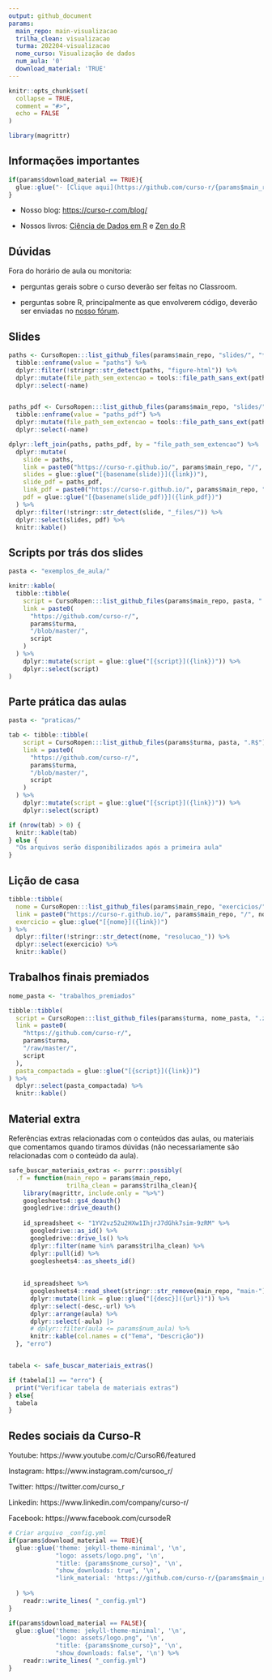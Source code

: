 ```yaml
---
output: github_document
params:
  main_repo: main-visualizacao
  trilha_clean: visualizacao
  turma: 202204-visualizacao
  nome_curso: Visualização de dados
  num_aula: '0'
  download_material: 'TRUE'
---
```


<!-- README.md is generated from README.Rmd. Please edit that file -->

```r
knitr::opts_chunk$set(
  collapse = TRUE,
  comment = "#>",
  echo = FALSE
)

library(magrittr)
```

## Informações importantes

```r
if(params$download_material == TRUE){
  glue::glue("- [Clique aqui](https://github.com/curso-r/{params$main_repo}/raw/master/material_do_curso.zip) para baixar o material do curso.")
}
```

- Nosso blog: [https://curso-r.com/blog/](https://curso-r.com/blog/)

- Nossos livros: [Ciência de Dados em R](https://livro.curso-r.com/) e [Zen do R](https://curso-r.github.io/zen-do-r/)

## Dúvidas

Fora do horário de aula ou monitoria:

- perguntas gerais sobre o curso deverão ser feitas no Classroom.

- perguntas sobre R, principalmente as que envolverem código, deverão ser enviadas no [nosso fórum](https://discourse.curso-r.com/).


## Slides

```r
paths <- CursoRopen:::list_github_files(params$main_repo, "slides/", "*html$") %>% 
  tibble::enframe(value = "paths") %>% 
  dplyr::filter(!stringr::str_detect(paths, "figure-html")) %>% 
  dplyr::mutate(file_path_sem_extencao = tools::file_path_sans_ext(paths)) %>% 
  dplyr::select(-name)


paths_pdf <- CursoRopen:::list_github_files(params$main_repo, "slides/", "*pdf$") %>% 
  tibble::enframe(value = "paths_pdf") %>% 
  dplyr::mutate(file_path_sem_extencao = tools::file_path_sans_ext(paths_pdf)) %>%
  dplyr::select(-name)

dplyr::left_join(paths, paths_pdf, by = "file_path_sem_extencao") %>% 
  dplyr::mutate(
    slide = paths,
    link = paste0("https://curso-r.github.io/", params$main_repo, "/", slide),
    slides = glue::glue("[{basename(slide)}]({link})"),
    slide_pdf = paths_pdf,
    link_pdf = paste0("https://curso-r.github.io/", params$main_repo, "/", slide_pdf),
    pdf = glue::glue("[{basename(slide_pdf)}]({link_pdf})")
  ) %>% 
  dplyr::filter(!stringr::str_detect(slide, "_files/")) %>%
  dplyr::select(slides, pdf) %>% 
  knitr::kable()
```


## Scripts por trás dos slides

```r
pasta <- "exemplos_de_aula/"

knitr::kable(
  tibble::tibble(
    script = CursoRopen:::list_github_files(params$main_repo, pasta, ".R$"),
    link = paste0(
      "https://github.com/curso-r/",
      params$turma,
      "/blob/master/",
      script
    )
  ) %>%
    dplyr::mutate(script = glue::glue("[{script}]({link})")) %>%
    dplyr::select(script)
)
```

## Parte prática das aulas

```r
pasta <- "praticas/"

tab <- tibble::tibble(
    script = CursoRopen:::list_github_files(params$turma, pasta, ".R$"),
    link = paste0(
      "https://github.com/curso-r/",
      params$turma,
      "/blob/master/",
      script
    )
  ) %>%
    dplyr::mutate(script = glue::glue("[{script}]({link})")) %>%
    dplyr::select(script)

if (nrow(tab) > 0) {
  knitr::kable(tab)
} else {
  "Os arquivos serão disponibilizados após a primeira aula"
}


```


## Lição de casa

```r
tibble::tibble(
  nome = CursoRopen:::list_github_files(params$main_repo, "exercicios/"),
  link = paste0("https://curso-r.github.io/", params$main_repo, "/", nome),
  exercicio = glue::glue("[{nome}]({link})")
) %>%
  dplyr::filter(!stringr::str_detect(nome, "resolucao_")) %>% 
  dplyr::select(exercicio) %>% 
  knitr::kable()
```


## Trabalhos finais premiados

```r
nome_pasta <- "trabalhos_premiados"

tibble::tibble(
  script = CursoRopen:::list_github_files(params$turma, nome_pasta, ".zip|.rar"),
  link = paste0(
    "https://github.com/curso-r/",
    params$turma,
    "/raw/master/",
    script
  ),
  pasta_compactada = glue::glue("[{script}]({link})")
) %>% 
  dplyr::select(pasta_compactada) %>% 
  knitr::kable()
```



## Material extra

Referências extras relacionadas com o conteúdos das aulas, ou materiais que comentamos quando tiramos dúvidas (não necessariamente são relacionadas com o conteúdo da aula).

```r
safe_buscar_materiais_extras <- purrr::possibly(
  .f = function(main_repo = params$main_repo, 
                trilha_clean = params$trilha_clean){
    library(magrittr, include.only = "%>%")
    googlesheets4::gs4_deauth()
    googledrive::drive_deauth()
    
    id_spreadsheet <- "1YV2vz52u2HXw1IhjrJ7dGhk7sim-9zRM" %>%
      googledrive::as_id() %>%
      googledrive::drive_ls() %>%
      dplyr::filter(name %in% params$trilha_clean) %>%
      dplyr::pull(id) %>%
      googlesheets4::as_sheets_id()
    
    
    id_spreadsheet %>%
      googlesheets4::read_sheet(stringr::str_remove(main_repo, "main-")) %>%
      dplyr::mutate(link = glue::glue("[{desc}]({url})")) %>%
      dplyr::select(-desc,-url) %>%
      dplyr::arrange(aula) %>%
      dplyr::select(-aula) |> 
      # dplyr::filter(aula <= params$num_aula) %>%
      knitr::kable(col.names = c("Tema", "Descrição")) 
  }, "erro")


tabela <- safe_buscar_materiais_extras()

if (tabela[1] == "erro") {
  print("Verificar tabela de materiais extras")
} else{
  tabela
}

```

## Redes sociais da Curso-R


Youtube: https://www.youtube.com/c/CursoR6/featured

Instagram: https://www.instagram.com/cursoo_r/

Twitter: https://twitter.com/curso_r

Linkedin: https://www.linkedin.com/company/curso-r/

Facebook: https://www.facebook.com/cursodeR



```r
# Criar arquivo _config.yml
if(params$download_material == TRUE){
  glue::glue('theme: jekyll-theme-minimal', '\n',
             "logo: assets/logo.png", '\n',
             "title: {params$nome_curso}", '\n',
             "show_downloads: true", '\n',
             "link_material: 'https://github.com/curso-r/{params$main_repo}/raw/master/material_do_curso.zip'", '\n'
             
  ) %>%
    readr::write_lines( "_config.yml")
}

if(params$download_material == FALSE){
  glue::glue('theme: jekyll-theme-minimal', '\n',
             "logo: assets/logo.png", '\n',
             "title: {params$nome_curso}", '\n',
             "show_downloads: false", '\n') %>%
    readr::write_lines( "_config.yml")
}
```

